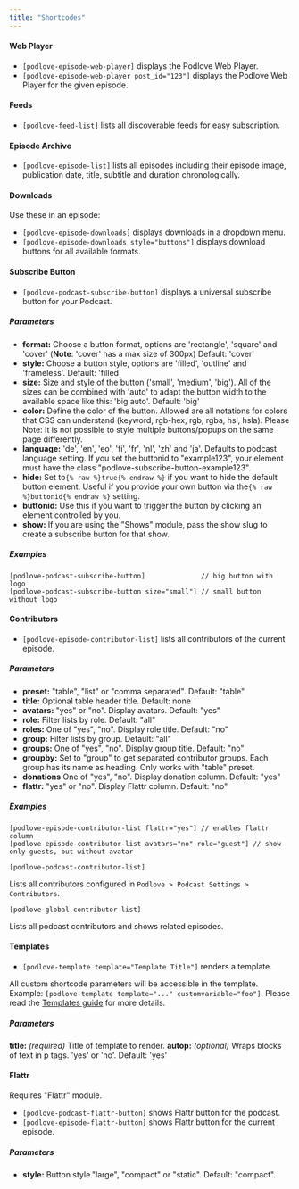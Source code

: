 ```yaml
---
title: "Shortcodes"
---
```


#### Web Player

- `[podlove-episode-web-player]` displays the Podlove Web Player.
- `[podlove-episode-web-player post_id="123"]` displays the Podlove Web Player for the given episode.

#### Feeds

- `[podlove-feed-list]` lists all discoverable feeds for easy subscription.

#### Episode Archive

- `[podlove-episode-list]` lists all episodes including their episode image, publication date, title, subtitle and duration chronologically.

#### Downloads

Use these in an episode:

- `[podlove-episode-downloads]` displays downloads in a dropdown menu.
- `[podlove-episode-downloads style="buttons"]` displays download buttons for all available formats.

#### Subscribe Button

- `[podlove-podcast-subscribe-button]` displays a universal subscribe button for your Podcast.

##### Parameters

- **format:** Choose a button format, options are 'rectangle', 'square' and 'cover' (**Note**: 'cover' has a max size of 300px) Default: 'cover'
- **style:** Choose a button style, options are 'filled', 'outline' and 'frameless'. Default: 'filled'
- **size:** Size and style of the button ('small', 'medium', 'big'). All of the sizes can be combined with 'auto' to adapt the button width to the available space like this: 'big auto'. Default: 'big'
- **color:** Define the color of the button. Allowed are all notations for colors that CSS can understand (keyword, rgb-hex, rgb, rgba, hsl, hsla). Please Note: It is not possible to style multiple buttons/popups on the same page differently.
- **language:** 'de', 'en', 'eo', 'fi', 'fr', 'nl', 'zh' and 'ja'. Defaults to podcast language setting.
If you set the buttonid to "example123", your element must have the class "podlove-subscribe-button-example123".
- **hide:** Set to`{% raw %}true{% endraw %}` if you want to hide the default button element. Useful if you provide your own button via the`{% raw %}buttonid{% endraw %}` setting.
- **buttonid:** Use this if you want to trigger the button by clicking an element controlled by you.
- **show:** If you are using the "Shows" module, pass the show slug to create a subscribe button for that show.

##### Examples

```
[podlove-podcast-subscribe-button]              // big button with logo
[podlove-podcast-subscribe-button size="small"] // small button without logo
```

#### Contributors

- `[podlove-episode-contributor-list]` lists all contributors of the current episode.

##### Parameters

- **preset:** "table", "list" or "comma separated". Default: "table"
- **title:** Optional table header title. Default: none
- **avatars:** "yes" or "no". Display avatars. Default: "yes"
- **role:** Filter lists by role. Default: "all"
- **roles:** One of "yes", "no". Display role title. Default: "no"
- **group:** Filter lists by group. Default: "all"
- **groups:** One of "yes", "no". Display group title. Default: "no"
- **groupby:** Set to "group" to get separated contributor groups. Each group has its name as heading. Only works with "table" preset.
- **donations** One of "yes", "no". Display donation column. Default: "yes"
- **flattr:** "yes" or "no". Display Flattr column. Default: "no"

##### Examples

```
[podlove-episode-contributor-list flattr="yes"] // enables flattr column
[podlove-episode-contributor-list avatars="no" role="guest"] // show only guests, but without avatar
```

`[podlove-podcast-contributor-list]`

Lists all contributors configured in `Podlove > Podcast Settings > Contributors`.

`[podlove-global-contributor-list]`

Lists all podcast contributors and shows related episodes.

#### Templates

- `[podlove-template template="Template Title"]` renders a template.

All custom shortcode parameters will be accessible in the template. Example: `[podlove-template template="..." customvariable="foo"]`. Please read the [Templates guide](/podlove-publisher/guides/templates/) for more details.

##### Parameters

**title:** _(required)_ Title of template to render.
**autop:** _(optional)_ Wraps blocks of text in p tags. 'yes' or 'no'. Default: 'yes'

#### Flattr

Requires "Flattr" module.

- `[podlove-podcast-flattr-button]` shows Flattr button for the podcast.
- `[podlove-episode-flattr-button]` shows Flattr button for the current episode.

##### Parameters

- **style:** Button style."large", "compact" or "static". Default: "compact".
